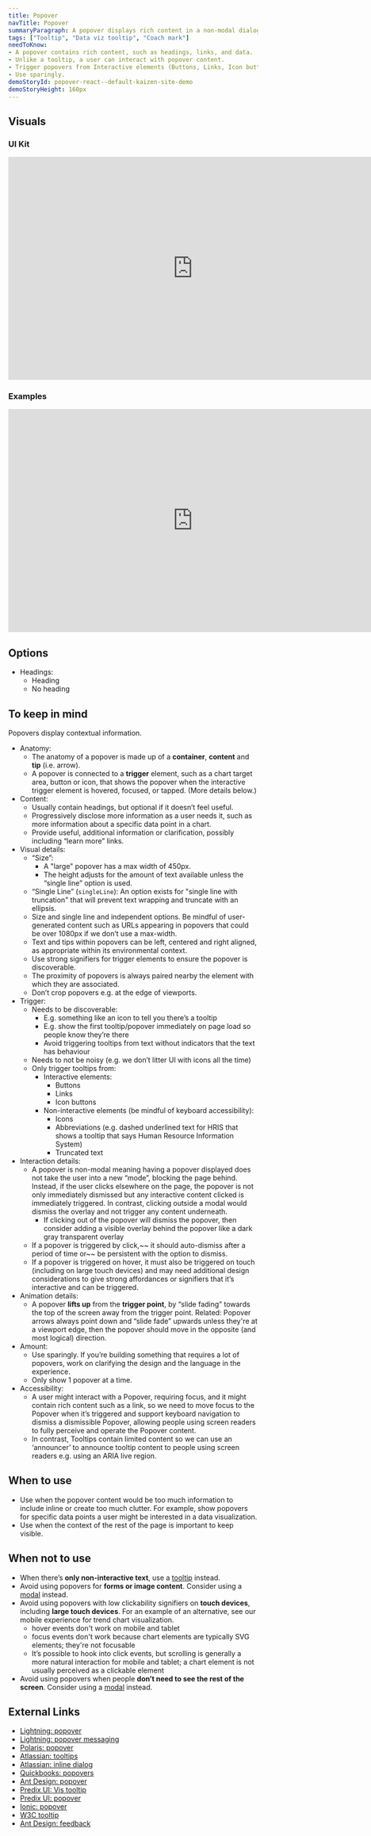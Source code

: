 ```yaml
---
title: Popover
navTitle: Popover
summaryParagraph: A popover displays rich content in a non-modal dialog to describe or add additional information when users hover over, focus on, or click an interactive element. User can interact with popover content, including selecting text or clicking links. Use sparingly.
tags: ["Tooltip", "Data viz tooltip", "Coach mark"]
needToKnow:
- A popover contains rich content, such as headings, links, and data.
- Unlike a tooltip, a user can interact with popover content.
- Trigger popovers from Interactive elements (Buttons, Links, Icon buttons) or Non-interactive elements (Icons, Abbreviations, Truncated text)—be mindful of keyboard accessibility
- Use sparingly.
demoStoryId: popover-react--default-kaizen-site-demo
demoStoryHeight: 160px
---
```


## Visuals

### UI Kit

<iframe style="border: none;" width="744" height="450" src="https://www.figma.com/embed?embed_host=share&url=https%3A%2F%2Fwww.figma.com%2Ffile%2Fe3TyAOZKfLg9cA01Iy1Mgm%2FKaizen-Site-embed%3Fnode-id%3D205%253A12184" allowfullscreen></iframe>

### Examples

<iframe style="border: none;" width="744" height="450" src="https://www.figma.com/embed?embed_host=share&url=https%3A%2F%2Fwww.figma.com%2Ffile%2Fe3TyAOZKfLg9cA01Iy1Mgm%2FKaizen-Site-embed%3Fnode-id%3D1389%253A26" allowfullscreen></iframe>

## Options

*   Headings:
    *   Heading
    *   No heading


## To keep in mind

Popovers display contextual information.

*   Anatomy:
    *   The anatomy of a popover is made up of a **container**, **content** and **tip** (i.e. arrow).
    *   A popover is connected to a **trigger** element, such as a chart target area, button or icon, that shows the popover when the interactive trigger element is hovered, focused, or tapped. (More details below.)
*   Content:
    *   Usually contain headings, but optional if it doesn’t feel useful.
    *   Progressively disclose more information as a user needs it, such as more information about a specific data point in a chart.
    *   Provide useful, additional information or clarification, possibly including “learn more” links.
*   Visual details:
    *   “Size”: 
        *   A "large" popover has a max width of 450px.
        *   The height adjusts for the amount of text available unless the “single line” option is used.
    *   “Single Line” (`singleLine`): An option exists for "single line with truncation" that will prevent text wrapping and truncate with an ellipsis.
    *   Size and single line and independent options. Be mindful of user-generated content such as URLs appearing in popovers that could be over 1080px if we don’t use a max-width.
    *   Text and tips within popovers can be left, centered and right aligned, as appropriate within its environmental context.
    *   Use strong signifiers for trigger elements to ensure the popover is discoverable.
    *   The proximity of popovers is always paired nearby the element with which they are associated.
    *   Don’t crop popovers e.g. at the edge of viewports.
*   Trigger:
    *   Needs to be discoverable:
        *   E.g. something like an icon to tell you there’s a tooltip
        *   E.g. show the first tooltip/popover immediately on page load so people know they’re there
        *   Avoid triggering tooltips from text without indicators that the text has behaviour
    *   Needs to not be noisy (e.g. we don’t litter UI with icons all the time)
    *   Only trigger tooltips from:
        *   Interactive elements:
            *   Buttons
            *   Links
            *   Icon buttons
        *   Non-interactive elements (be mindful of keyboard accessibility):
            *   Icons
            *   Abbreviations (e.g. dashed underlined text for HRIS that shows a tooltip that says Human Resource Information System)
            *   Truncated text
*   Interaction details:
    *   A popover is non-modal meaning having a popover displayed does not take the user into a new “mode”, blocking the page behind. Instead, if the user clicks elsewhere on the page, the popover is not only immediately dismissed but any interactive content clicked is immediately triggered. In contrast, clicking outside a modal would dismiss the overlay and not trigger any content underneath.
        *   If clicking out of the popover will dismiss the popover, then consider adding a visible overlay behind the popover like a dark gray transparent overlay
    *   If a popover is triggered by click,~~ it should auto-dismiss after a period of time or~~ be persistent with the option to dismiss.
    *   If a popover is triggered on hover, it must also be triggered on touch (including on large touch devices) and may need additional design considerations to give strong affordances or signifiers that it’s interactive and can be triggered.
*   Animation details:
    *   A popover **lifts up** from the **trigger point**, by “slide fading” towards the top of the screen away from the trigger point. Related: Popover arrows always point down and “slide fade” upwards unless they're at a viewport edge, then the popover should move in the opposite (and most logical) direction.
*   Amount:
    *   Use sparingly. If you’re building something that requires a lot of popovers, work on clarifying the design and the language in the experience.
    *   Only show 1 popover at a time.
*   Accessibility:
    *   A user might interact with a Popover, requiring focus, and it might contain rich content such as a link, so we need to move focus to the Popover when it’s triggered and support keyboard navigation to dismiss a dismissible Popover, allowing people using screen readers to fully perceive and operate the Popover content.
    *   In contrast, Tooltips contain limited content so we can use an ‘announcer’ to announce tooltip content to people using screen readers e.g. using an ARIA live region.


## When to use



*   Use when the popover content would be too much information to include inline or create too much clutter. For example, show popovers for specific data points a user might be interested in a data visualization.
*   Use when the context of the rest of the page is important to keep visible.


## When not to use

*   When there’s **only non-interactive text**, use a [tooltip](/components/tooltip) instead.
*   Avoid using popovers for **forms or image content**. Consider using a [modal](/components/modal) instead.
*   Avoid using popovers with low clickability signifiers on **touch devices**, including **large touch devices**. For an example of an alternative, see our mobile experience for trend chart visualization.
    *   hover events don't work on mobile and tablet
    *   focus events don't work because chart elements are typically SVG elements; they're not focusable
    *   It’s possible to hook into click events, but scrolling is generally a more natural interaction for mobile and tablet; a chart element is not usually perceived as a clickable element
*   Avoid using popovers when people **don’t need to see the rest of the screen**. Consider using a [modal](/components/modal) instead.

## External Links

- [Lightning: popover](https://www.lightningdesignsystem.com/components/popovers/#site-main-content)
- [Lightning: popover messaging](https://www.lightningdesignsystem.com/guidelines/messaging/components/popovers/#site-main-content)
- [Polaris: popover](https://polaris.shopify.com/components/overlays/popover)
- [Atlassian: tooltips](https://www.atlassian.design/guidelines/product/components/tooltips)
- [Atlassian: inline dialog](https://www.atlassian.design/guidelines/product/components/inline-dialog)
- [Quickbooks: popovers](https://designsystem.quickbooks.com/component/popovers/)
- [Ant Design: popover](https://ant.design/components/popover/#header)
- [Predix UI: Vis tooltip](https://www.predix-ui.com/#/elements/vis/px-vis-framework/px-vis-tooltip)
- [Predix UI: popover](https://www.predix-ui.com/#/elements/px-popover)
- [Ionic: popover](https://ionicframework.com/docs/api/popover)
- [W3C tooltip](http://w3c.github.io/aria-practices/#tooltip)
- [Ant Design: feedback](https://ant.design/docs/spec/feedback)

